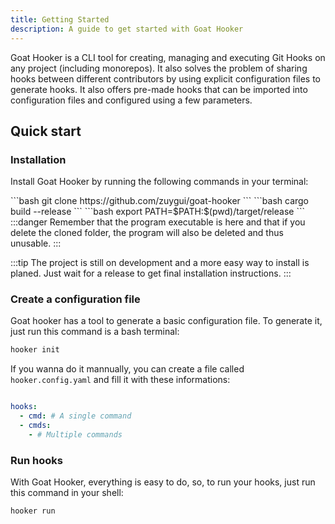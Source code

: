 ```yaml
---
title: Getting Started
description: A guide to get started with Goat Hooker
---
```


Goat Hooker is a CLI tool for creating, managing and executing Git Hooks on any project (including monorepos). It also solves the problem of sharing hooks between different contributors by using explicit configuration files to generate hooks. It also offers pre-made hooks that can be imported into configuration files and configured using a few parameters.

## Quick start
### Installation

Install Goat Hooker by running the following commands in your terminal:


<Tabs>
  <TabItem label="Step 1">
    ```bash
    git clone https://github.com/zuygui/goat-hooker
    ```
  </TabItem>
  <TabItem label="Step 2">
  ```bash
  cargo build --release
  ```
  </TabItem>
  <TabItem label="Step 3">
  ```bash
  export PATH=$PATH:$(pwd)/target/release
  ```
  :::danger
  Remember that the program executable is here and that if you delete the cloned folder, the program will also be deleted and thus unusable.
  :::
  </TabItem>
  
  :::tip
  The project is still on development and a more easy way to install is planed. Just wait for a release to get final installation instructions.
  :::

</Tabs>

### Create a configuration file

Goat hooker has a tool to generate a basic configuration file. To generate it, just run this command is a bash terminal:

```bash
hooker init
```

If you wanna do it mannually, you can create a file called `hooker.config.yaml` and fill it with these informations:

```yaml

hooks:
  - cmd: # A single command
  - cmds:
    - # Multiple commands
```

### Run hooks

With Goat Hooker, everything is easy to do, so, to run your hooks, just run this command in your shell:

```bash
hooker run
```